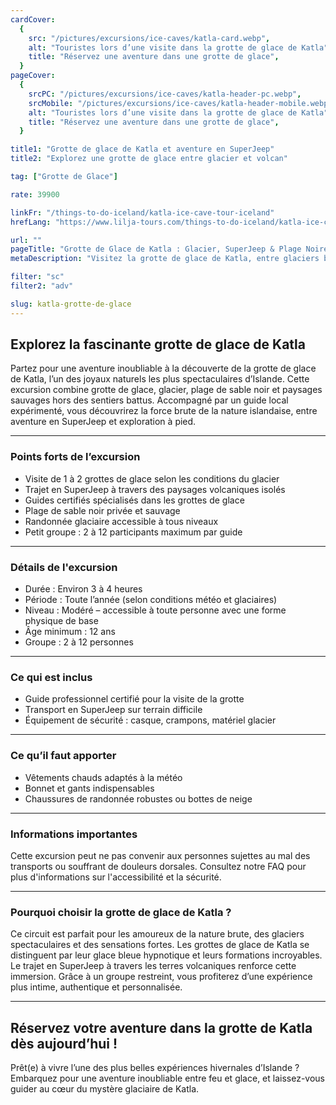```yaml
---
cardCover:
  {
    src: "/pictures/excursions/ice-caves/katla-card.webp",
    alt: "Touristes lors d’une visite dans la grotte de glace de Katla",
    title: "Réservez une aventure dans une grotte de glace",
  }
pageCover:
  {
    srcPC: "/pictures/excursions/ice-caves/katla-header-pc.webp",
    srcMobile: "/pictures/excursions/ice-caves/katla-header-mobile.webp",
    alt: "Touristes lors d’une visite dans la grotte de glace de Katla",
    title: "Réservez une aventure dans une grotte de glace",
  }

title1: "Grotte de glace de Katla et aventure en SuperJeep"
title2: "Explorez une grotte de glace entre glacier et volcan"

tag: ["Grotte de Glace"]

rate: 39900

linkFr: "/things-to-do-iceland/katla-ice-cave-tour-iceland"
hrefLang: "https://www.lilja-tours.com/things-to-do-iceland/katla-ice-cave-tour-iceland"

url: ""
pageTitle: "Grotte de Glace de Katla : Glacier, SuperJeep & Plage Noire"
metaDescription: "Visitez la grotte de glace de Katla, entre glaciers bleus et plages volcaniques. Tour guidé en SuperJeep et à pied. Réservez dès maintenant votre aventure islandaise."

filter: "sc"
filter2: "adv"

slug: katla-grotte-de-glace
---
```


## Explorez la fascinante grotte de glace de Katla

Partez pour une aventure inoubliable à la découverte de la grotte de glace de Katla, l’un des joyaux naturels les plus spectaculaires d’Islande. Cette excursion combine grotte de glace, glacier, plage de sable noir et paysages sauvages hors des sentiers battus. Accompagné par un guide local expérimenté, vous découvrirez la force brute de la nature islandaise, entre aventure en SuperJeep et exploration à pied.

---

### Points forts de l’excursion

- Visite de 1 à 2 grottes de glace selon les conditions du glacier  
- Trajet en SuperJeep à travers des paysages volcaniques isolés  
- Guides certifiés spécialisés dans les grottes de glace  
- Plage de sable noir privée et sauvage  
- Randonnée glaciaire accessible à tous niveaux  
- Petit groupe : 2 à 12 participants maximum par guide

---

### Détails de l'excursion

- Durée : Environ 3 à 4 heures  
- Période : Toute l’année (selon conditions météo et glaciaires)  
- Niveau : Modéré – accessible à toute personne avec une forme physique de base  
- Âge minimum : 12 ans  
- Groupe : 2 à 12 personnes

---

### Ce qui est inclus

- Guide professionnel certifié pour la visite de la grotte  
- Transport en SuperJeep sur terrain difficile  
- Équipement de sécurité : casque, crampons, matériel glacier

---

### Ce qu’il faut apporter

- Vêtements chauds adaptés à la météo  
- Bonnet et gants indispensables  
- Chaussures de randonnée robustes ou bottes de neige  

---

### Informations importantes

Cette excursion peut ne pas convenir aux personnes sujettes au mal des transports ou souffrant de douleurs dorsales. Consultez notre FAQ pour plus d'informations sur l'accessibilité et la sécurité.

---

### Pourquoi choisir la grotte de glace de Katla ?

Ce circuit est parfait pour les amoureux de la nature brute, des glaciers spectaculaires et des sensations fortes. Les grottes de glace de Katla se distinguent par leur glace bleue hypnotique et leurs formations incroyables. Le trajet en SuperJeep à travers les terres volcaniques renforce cette immersion. Grâce à un groupe restreint, vous profiterez d’une expérience plus intime, authentique et personnalisée.

---

## Réservez votre aventure dans la grotte de Katla dès aujourd’hui !

Prêt(e) à vivre l’une des plus belles expériences hivernales d’Islande ? Embarquez pour une aventure inoubliable entre feu et glace, et laissez-vous guider au cœur du mystère glaciaire de Katla.

<script
  type="text/javascript"
  src="https://widgets.bokun.io/assets/javascripts/apps/build/BokunWidgetsLoader.js?bookingChannelUUID=97236c68-b945-4a96-8587-660bdc4c45fd"
  async
></script>

<div
  class="bokunWidget"
  data-src="https://widgets.bokun.io/online-sales/97236c68-b945-4a96-8587-660bdc4c45fd/experience-calendar/13855"
></div>
